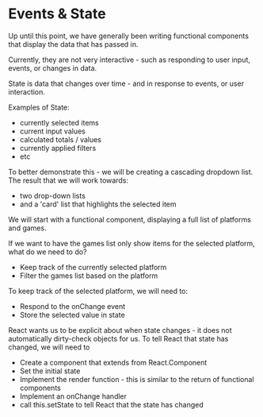# Events & State 

Up until this point, we have generally been writing functional components that display the data that has passed in. 
  
Currently, they are not very interactive - such as responding to user input, events, or changes in data.

State is data that changes over time - and in response to events, or user interaction.
  
Examples of State:

- currently selected items
- current input values 
- calculated totals / values 
- currently applied filters
- etc

To better demonstrate this - we will be creating a cascading dropdown list. The result that we will work towards:

- two drop-down lists
- and a 'card' list that highlights the selected item

We will start with a functional component, displaying a full list of platforms and games. 

If we want to have the games list only show items for the selected platform, what do we need to do?

- Keep track of the currently selected platform 
- Filter the games list based on the platform 

To keep track of the selected platform, we will need to:

- Respond to the onChange event 
- Store the selected value in state 

React wants us to be explicit about when state changes - it does not automatically dirty-check objects for us. To tell React that state has changed, we will need to 

- Create a component that extends from React.Component
- Set the initial state 
- Implement the render function - this is similar to the return of functional components 
- Implement an onChange handler 
- call this.setState to tell React that the state has changed
